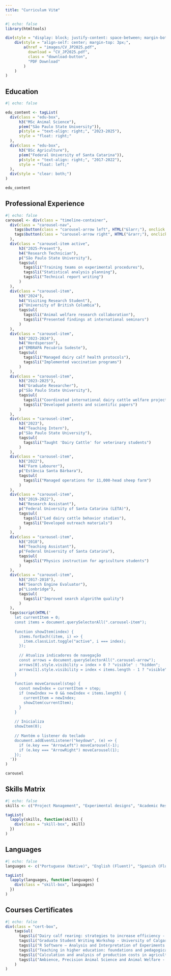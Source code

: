 ```yaml
---
title: "Curriculum Vitæ"
---
```


```r
#| echo: false
library(htmltools)

div(style = "display: block; justify-content: space-between; margin-bottom: 2rem;",
    div(style = "align-self: center; margin-top: 3px;",  
        a(href = "images/CV_JP2025.pdf", 
          download = "CV_JP2025.pdf",
          class = "download-button",
          "PDF Download"
        )
    )
)
```

## Education

```r
#| echo: false

edu_content <- tagList(
  div(class = "edu-box",
      h3("MSc Animal Science"),
      p(em("São Paulo State University")),
      p(style = "text-align: right;", "2023-2025"),
      style = "float: right;"
  ),
  div(class = "edu-box",
      h3("BSc Agriculture"),
      p(em("Federal University of Santa Catarina")),
      p(style = "text-align: right;", "2017-2022"),
      style = "float: left;"
  ),
  div(style = "clear: both;")
)

edu_content
```

## Professional Experience

```r
#| echo: false
carousel <- div(class = "timeline-container",
  div(class = "carousel-nav",
    tags$button(class = "carousel-arrow left", HTML("&larr;"), onclick = "moveCarousel(-1)"),
    tags$button(class = "carousel-arrow right", HTML("&rarr;"), onclick = "moveCarousel(1)")
  ),
  div(class = "carousel-item active",
      h3("2025-Present"),
      h4("Research Technician"),
      p("São Paulo State University"),
      tags$ul(
        tags$li("Training teams on experimental procedures"),
        tags$li("Statistical analysis planning"),
        tags$li("Technical report writing")
      )
  ),
  div(class = "carousel-item",
      h3("2024"),
      h4("Visiting Research Student"),
      p("University of British Columbia"),
      tags$ul(
        tags$li("Animal welfare research collaboration"),
        tags$li("Presented findings at international seminars")
      )
  ),
  div(class = "carousel-item",
      h3("2023-2024"),
      h4("Herdsperson"),
      p("EMBRAPA Pecuária Sudeste"),
      tags$ul(
        tags$li("Managed dairy calf health protocols"),
        tags$li("Implemented vaccination programs")
      )
  ),
  div(class = "carousel-item",
      h3("2023-2025"),
      h4("Graduate Researcher"),
      p("São Paulo State University"),
      tags$ul(
        tags$li("Coordinated international dairy cattle welfare projects"),
        tags$li("Developed patents and scientific papers")
      )
  ),
  div(class = "carousel-item",
      h3("2023"),
      h4("Teaching Intern"),
      p("São Paulo State University"),
      tags$ul(
        tags$li("Taught 'Dairy Cattle' for veterinary students")
      )
  ),
  div(class = "carousel-item",
      h3("2022"),
      h4("Farm Labourer"),
      p("Estância Santa Bárbara"),
      tags$ul(
        tags$li("Managed operations for 11,000-head sheep farm")
      )
  ),
  div(class = "carousel-item",
      h3("2019-2022"),
      h4("Research Assistant"),
      p("Federal University of Santa Catarina (LETA)"),
      tags$ul(
        tags$li("Led dairy cattle behavior studies"),
        tags$li("Developed outreach materials")
      )
  ),
  div(class = "carousel-item",
      h3("2018"),
      h4("Teaching Assistant"),
      p("Federal University of Santa Catarina"),
      tags$ul(
        tags$li("Physics instruction for agriculture students")
      )
  ),
  div(class = "carousel-item",
      h3("2017-2018"),
      h4("Search Engine Evaluator"),
      p("Lionbridge"),
      tags$ul(
        tags$li("Improved search algorithm quality")
      )
  ),
  tags$script(HTML('
    let currentItem = 0;
    const items = document.querySelectorAll(".carousel-item");
    
    function showItem(index) {
      items.forEach((item, i) => {
        item.classList.toggle("active", i === index);
      });
      
      // Atualiza indicadores de navegação
      const arrows = document.querySelectorAll(".carousel-arrow");
      arrows[0].style.visibility = index > 0 ? "visible" : "hidden";
      arrows[1].style.visibility = index < items.length - 1 ? "visible" : "hidden";
    }
    
    function moveCarousel(step) {
      const newIndex = currentItem + step;
      if (newIndex >= 0 && newIndex < items.length) {
        currentItem = newIndex;
        showItem(currentItem);
      }
    }
    
    // Inicializa
    showItem(0);
    
    // Mantém o listener do teclado
    document.addEventListener("keydown", (e) => {
      if (e.key === "ArrowLeft") moveCarousel(-1);
      if (e.key === "ArrowRight") moveCarousel(1);
    });
  '))
)

carousel
```

## Skills Matrix

```r
#| echo: false
skills <- c("Project Management", "Experimental designs", "Academic Research", "Animal Ethology", "Animal Welfare", "Excel", "SQL", "R", "Data Visualization", "Quarto", "Word", "GitHub", "Microsoft Teams", "HTML", "CSS")

tagList(
  lapply(skills, function(skill) {
    div(class = "skill-box", skill)
  })
)
```

## Languages

```r
#| echo: false
languages <- c("Portuguese (Native)", "English (Fluent)", "Spanish (Fluent)", "French (Basic)")

tagList(
  lapply(languages, function(languages) {
    div(class = "skill-box", languages)
  })
)
```

## Courses Certificates

```r
#| echo: false
div(class = "cert-box",
    tags$ul(
      tags$li("Dairy calf rearing: strategies to increase efficiency - Embrapa (40h)"),
      tags$li("Graduate Student Writing Workshop - University of Calgary (12h)"),
      tags$li("R Software – Analysis and Interpretation of Experiments - Montes Claros State University (30h)"),
      tags$li("Teaching in higher education: foundations and pedagogical practices - São Paulo State University (30h)"),
      tags$li("Calculation and analysis of production costs in agriculture - Federal University of Santa Catarina (16h)"),
      tags$li("Ambience, Precision Animal Science and Animal Welfare - University of São Paulo (40h)")
    )
)
```
